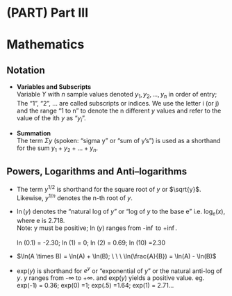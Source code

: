 # (PART) Part III {-}

# Mathematics {#math}

## Notation 

* **Variables and Subscripts**  
Variable $Y$ with $n$ sample values denoted $y_1, y_2, ..., y_n$ in order of entry; The "1", "2", ... are called subscripts or indices. We use the letter i (or j) and the range "1 to n" to denote the n different $y$ values and refer to the value of the ith $y$ as "$y_i$".

* **Summation**  
The term $\Sigma y$ (spoken: "sigma y" or "sum of y's") is used as a shorthand for the sum $y_1 + y_2 + \dots  + y_n$.


## Powers, Logarithms and Anti–logarithms 

* The term $y^{1/2}$ is shorthand for the square root of $y$ or $\sqrt{y}$. Likewise, $y^{1/n}$ denotes the n-th root of $y$.    

* $\ln (y)$ denotes the "natural log of $y$" or "log of $y$ to
the base e" i.e. log$_e(x)$, where e is 2.718.  
Note: y must be positive; ln ($y$) ranges from -$\inf$ to +$\inf$.  
&nbsp;  
ln (0.1) = -2.30; ln (1) = 0; ln (2) = 0.69; ln (10) =2.30

* $\ln(A \times B) =  \ln(A) + \ln(B); \ \ \ \ln(\frac{A}{B}) =  \ln(A) - \ln(B)$

* exp($y$) is shorthand for $e^y$ or "exponential of $y$" or the natural anti-log of $y$. $y$ ranges from -$\infty$ to +$\infty$. and exp($y$) yields a positive value. eg. exp(-1) = 0.36; exp(0) =1; exp(.5) =1.64; exp(1) = 2.71...

 

